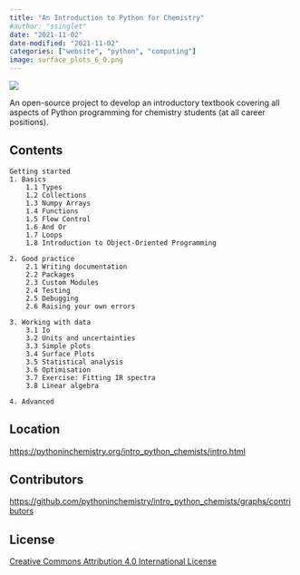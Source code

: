 ```yaml
---
title: "An Introduction to Python for Chemistry"
#author: "ssinglet"
date: "2021-11-02"
date-modified: "2021-11-02"
categories: ["website", "python", "computing"]
image: surface_plots_6_0.png
---
```

<img src="surface_plots_6_0.png">

An open-source project to develop an introductory textbook covering all aspects of Python programming for chemistry students (at all career positions).


## Contents {#contents}

```text
Getting started
1. Basics
    1.1 Types
    1.2 Collections
    1.3 Numpy Arrays
    1.4 Functions
    1.5 Flow Control
    1.6 And Or
    1.7 Loops
    1.8 Introduction to Object-Oriented Programming

2. Good practice
    2.1 Writing documentation
    2.2 Packages
    2.3 Custom Modules
    2.4 Testing
    2.5 Debugging
    2.6 Raising your own errors

3. Working with data
    3.1 Io
    3.2 Units and uncertainties
    3.3 Simple plots
    3.4 Surface Plots
    3.5 Statistical analysis
    3.6 Optimisation
    3.7 Exercise: Fitting IR spectra
    3.8 Linear algebra

4. Advanced
```


## Location {#location}

<https://pythoninchemistry.org/intro_python_chemists/intro.html>


## Contributors {#contributors}

<https://github.com/pythoninchemistry/intro_python_chemists/graphs/contributors>


## License {#license}

[Creative Commons Attribution 4.0 International License](https://creativecommons.org/licenses/by/4.0/)
